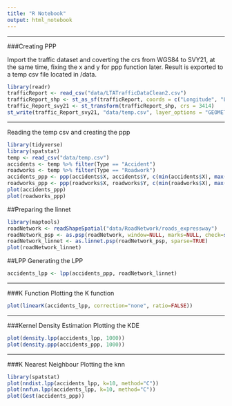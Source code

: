 ```yaml
---
title: "R Notebook"
output: html_notebook
---
```

***
###Creating PPP

Import the traffic dataset and coverting the crs from WGS84 to SVY21, at the same time, fixing the x and y for ppp function later. Result is exported to a temp csv file located in /data.
```r
library(readr)
trafficReport <- read_csv("data/LTATrafficDataClean2.csv")
trafficReport_shp <- st_as_sf(trafficReport, coords = c("Longitude", "Latitude"), crs = "+proj=longlat +datum=WGS84 +no_defs")
traffic_Report_svy21 <- st_transform(trafficReport_shp, crs = 3414)
st_write(traffic_Report_svy21, "data/temp.csv", layer_options = "GEOMETRY=AS_XY") # writes X and Y as columns
```

***
Reading the temp csv and creating the ppp
```r
library(tidyverse)
library(spatstat)
temp <- read_csv("data/temp.csv")
accidents <- temp %>% filter(Type == "Accident")
roadworks <- temp %>% filter(Type == "Roadwork")
accidents_ppp <- ppp(accidents$X, accidents$Y, c(min(accidents$X), max(accidents$X)), c(min(accidents$Y), max(accidents$Y)))
roadworks_ppp <- ppp(roadworks$X, roadworks$Y, c(min(roadworks$X), max(roadworks$X)), c(min(roadworks$Y), max(roadworks$Y)))
plot(accidents_ppp)
plot(roadworks_ppp)
```

##Preparing the linnet
```r
library(maptools)
roadNetwork <- readShapeSpatial("data/RoadNetwork/roads_expressway")
roadNetwork_psp <- as.psp(roadNetwork, window=NULL, marks=NULL, check=spatstat.options("checksegments"), fatal=TRUE)
roadNetwork_linnet <- as.linnet.psp(roadNetwork_psp, sparse=TRUE)
plot(roadNetwork_linnet)
```

##LPP
Generating the LPP

```r
accidents_lpp <- lpp(accidents_ppp, roadNetwork_linnet)
```

***
###K Function
Plotting the K function
```r
plot(linearK(accidents_lpp, correction="none", ratio=FALSE))
```

***
###Kernel Density Estimation
Plotting the KDE
```r
plot(density.lpp(accidents_lpp, 1000))
plot(density.ppp(accidents_ppp, 1000))
```


***
###K Nearest Neighbour
Plotting the knn
```r
library(spatstat)
plot(nndist.lpp(accidents_lpp, k=10, method="C"))
plot(nnfun.lpp(accidents_lpp, k=10, method="C"))
plot(Gest(accidents_ppp))
```


